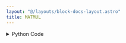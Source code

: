 ```yaml
---
layout: "@/layouts/block-docs-layout.astro"
title: MATMUL
---
```



<PythonDocsDisplay docstring={docstring} />

<details>
<summary>Python Code</summary>
```python
import numpy as np
from flojoy import flojoy, Matrix


@flojoy
def MATMUL(a: Matrix, b: Matrix) -> Matrix:
    """The MATMUL node takes two input matrices, multiplies them, and returns the result.

    Inputs
    ------
    a : Matrix
        The input matrix to be multiplied to input b.
    b : Matrix
        The input matrix to be multiplied to input a.

    Returns
    -------
    Matrix
        The matrix result from the matrix multiplication.
    """

    return Matrix(m=np.matmul(a.m, b.m))

```
[Find this Flojoy Block on GitHub](https://github.com/flojoy-ai/blocks/blob/main/blocks/TRANSFORMERS/MATRIX_MANIPULATION/MATMUL/MATMUL.py)
</details>

## Example

<AppDisplay app={app} blockName="MATMUL" client:visible />

In this example, we generate two matrix by using `MATRIX` nodes. Then, these are multiplied using `MATMUL` node. 
